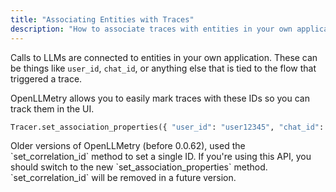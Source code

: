 ```yaml
---
title: "Associating Entities with Traces"
description: "How to associate traces with entities in your own application"
---
```


Calls to LLMs are connected to entities in your own application. 
These can be things like `user_id`, `chat_id`, or anything else that is tied to the flow that triggered a trace.

OpenLLMetry allows you to easily mark traces with these IDs so you can track them in the UI.

```python Python
Tracer.set_association_properties({ "user_id": "user12345", "chat_id": "chat12345" })
```

<Note>
Older versions of OpenLLMetry (before 0.0.62), used the `set_correlation_id` method to set a single ID.
If you're using this API, you should switch to the new `set_association_properties` method. `set_correlation_id` will be removed in a future version.
</Note>